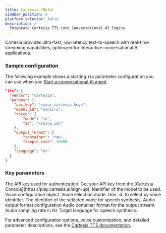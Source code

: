 ```yaml
---
title: Cartesia (Beta)
sidebar_position: 4
platform_selector: false
description: >
  Integrate Cartesia TTS into Conversational AI Engine.
---
```



Cartesia provides ultra-fast, low-latency text-to-speech with real-time streaming capabilities, optimized for interactive conversational AI applications.

### Sample configuration

The following example shows a starting `tts` parameter configuration you can use when you [Start a conversational AI agent](/conversational-ai/rest-api/join).

```json
"tts": {
  "vendor": "cartesia",
  "params": {
    "api_key": "<your_cartesia_key>",
    "model_id": "sonic-2",
    "voice": {
        "mode": "id",
        "id": "<voice_id>"
    },
    "output_format": {
        "container": "raw",
        "sample_rate": 16000
    },
    "language": "en"
  }
}
```

### Key parameters

<ParameterList title="params" required={true}>
 <Parameter name="api_key" type="string" required={true}>  
 The API key used for authentication. Get your API key from the [Cartesia Console](https://play.cartesia.ai/sign-up).
 </Parameter>
 <Parameter name="model_id" type="string" required={true}>
 Identifier of the model to be used.
 </Parameter>
  <Parameter name="voice" type="object" required={true}>  
 Voice configuration object.
 
   <Parameter name="mode" type="string" required={true}>
   Voice selection mode. Use `id` to select by voice identifier.
   </Parameter>
   
   <Parameter name="id" type="string" required={true}>
   The identifier of the selected voice for speech synthesis. 
   </Parameter>
 </Parameter>
 <Parameter name="output_format" type="object" required={false}>  
  Audio output format configuration
 
   <Parameter name="container" type="string" required={false}>
   Audio container format for the output stream.
   </Parameter>
   
   <Parameter name="sample_rate" type="number" defaultValue="16000" possibleValues="8000, 16000, 22050, 24000, 44100, 48000" required={false}>
   Audio sampling rate in Hz
   </Parameter> 
 </Parameter>
 <Parameter name="language" type="string" required={false}>
  Target language for speech synthesis.
 </Parameter> 
</ParameterList>

For advanced configuration options, voice customization, and detailed parameter descriptions, see the [Cartesia TTS documentation](https://docs.cartesia.ai/).
